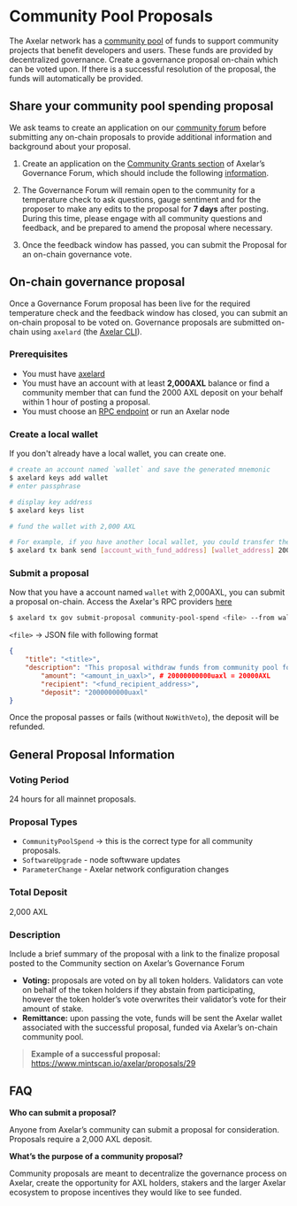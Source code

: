 # Community Pool Proposals

The Axelar network has a [community pool](https://www.mintscan.io/axelar/community-pool) of funds to support community projects that benefit developers and users. These funds are provided by decentralized governance. Create a governance proposal on-chain which can be voted upon. If there is a successful resolution of the proposal, the funds will automatically be provided.

## Share your community pool spending proposal
We ask teams to create an application on our [community forum](https://community.axelar.network/c/governance2/33) before submitting any on-chain proposals to provide additional information and background about your proposal.

1. Create an application on the [Community Grants section](https://community.axelar.network/c/governance2/33) of Axelar’s Governance Forum, which should include the following [information](https://community.axelar.network/t/about-the-community-grants-program/2271).

2. The Governance Forum will remain open to the community for a temperature check to ask questions, gauge sentiment and for the proposer to make any edits to the proposal for **7 days** after posting. During this time, please engage with all community questions and feedback, and be prepared to amend the proposal where necessary.

3. Once the feedback window has passed, you can submit the Proposal for an on-chain governance vote.

## On-chain governance proposal
Once a Governance Forum proposal has been live for the required temperature check and the feedback window has closed, you can submit an on-chain proposal to be voted on. Governance proposals are submitted on-chain using `axelard` (the [Axelar CLI](/learn/cli)).

### Prerequisites

* You must have [axelard](/node/config-node#download-binaries-and-initialize-configuration)
* You must have an account with at least **2,000AXL** balance or find a community member that can fund the 2000 AXL deposit on your behalf within 1 hour of posting a proposal.
* You must choose an [RPC endpoint](/resources) or run an Axelar node


### Create a local wallet
If you don't already have a local wallet, you can create one.

```bash
# create an account named `wallet` and save the generated mnemonic
$ axelard keys add wallet 
# enter passphrase

# display key address 
$ axelard keys list

# fund the wallet with 2,000 AXL

# For example, if you have another local wallet, you could transfer the funds with:
$ axelard tx bank send [account_with_fund_address] [wallet_address] 2000000000uaxl
```

### Submit a proposal
Now that you have a account named `wallet` with 2,000AXL, you can submit a proposal on-chain. Access the Axelar's RPC providers [here](/resources)

```bash
$ axelard tx gov submit-proposal community-pool-spend <file> --from wallet --node <RPC Endpoint> --gas auto --gas-adjustment 1.2
```


`<file>` → JSON file with following format

```json
{
    "title": "<title>",
    "description": "This proposal withdraw funds from community pool for <purpose> as mentioned here:\n<link>",
		"amount": "<amount_in_uaxl>", # 20000000000uaxl = 20000AXL
		"recipient": "<fund_recipient_address>",
		"deposit": "2000000000uaxl"
}

```

Once the proposal passes or fails (without `NoWithVeto`), the deposit will be refunded.


## General Proposal Information

### Voting Period

24 hours for all mainnet proposals.

### Proposal Types

* `CommunityPoolSpend` → this is the correct type for all community proposals. 
* `SoftwareUpgrade` - node softwware updates
* `ParameterChange` - Axelar network configuration changes

### Total Deposit

2,000 AXL

### Description

Include a brief summary of the proposal with a link to the finalize proposal posted to the Community section on Axelar’s Governance Forum

* **Voting:** proposals are voted on by all token holders. Validators can vote on behalf of the token holders if they abstain from participating, however the token holder’s vote overwrites their validator’s vote for their amount of stake. 
* **Remittance:** upon passing the vote, funds will be sent the Axelar wallet associated with the successful proposal, funded via Axelar’s on-chain community pool. 

> **Example of a successful proposal:** https://www.mintscan.io/axelar/proposals/29

## FAQ

**Who can submit a proposal?**

Anyone from Axelar’s community can submit a proposal for consideration. Proposals require a 2,000 AXL deposit.

**What’s the purpose of a community proposal?**

Community proposals are meant to decentralize the governance process on Axelar, create the opportunity for AXL holders, stakers and the larger Axelar ecosystem to propose incentives they would like to see funded.